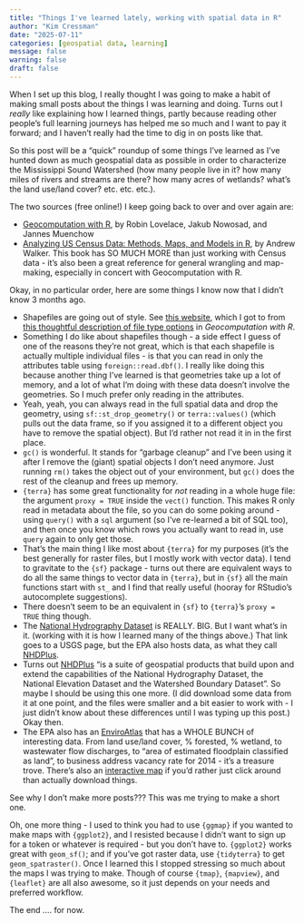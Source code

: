 ```yaml
---
title: "Things I've learned lately, working with spatial data in R"
author: "Kim Cressman"
date: "2025-07-11"
categories: [geospatial data, learning]
message: false
warning: false
draft: false
---
```


When I set up this blog, I really thought I was going to make a habit of making small posts about the things I was learning and doing. Turns out I *really* like explaining how I learned things, partly because reading other people's full learning journeys has helped me so much and I want to pay it forward; and I haven't really had the time to dig in on posts like that.

So this post will be a "quick" roundup of some things I've learned as I've hunted down as much geospatial data as possible in order to characterize the Mississippi Sound Watershed (how many people live in it? how many miles of rivers and streams are there? how many acres of wetlands? what's the land use/land cover? etc. etc. etc.).

The two sources (free online!) I keep going back to over and over again are:

-   [Geocomputation with R](https://r.geocompx.org/), by Robin Lovelace, Jakub Nowosad, and Jannes Muenchow\
-   [Analyzing US Census Data: Methods, Maps, and Models in R](https://walker-data.com/census-r/index.html), by Andrew Walker. This book has SO MUCH MORE than just working with Census data - it's also been a great reference for general wrangling and map-making, especially in concert with Geocomputation with R.

Okay, in no particular order, here are some things I know now that I didn't know 3 months ago.

-   Shapefiles are going out of style. See [this website](http://switchfromshapefile.org/), which I got to from [this thoughtful description of file type options](https://r.geocompx.org/read-write.html?q=shapefiles#file-formats) in *Geocomputation with R*.\
-   Something I do like about shapefiles though - a side effect I guess of one of the reasons they're not great, which is that each shapefile is actually multiple individual files - is that you can read in only the attributes table using `foreign::read.dbf()`. I really like doing this because another thing I've learned is that geometries take up a lot of memory, and a lot of what I'm doing with these data doesn't involve the geometries. So I much prefer only reading in the attributes.\
-   Yeah, yeah, you can always read in the full spatial data and drop the geometry, using `sf::st_drop_geometry()` or `terra::values()` (which pulls out the data frame, so if you assigned it to a different object you have to remove the spatial object). But I'd rather not read it in in the first place.\
-   `gc()` is wonderful. It stands for "garbage cleanup" and I've been using it after I remove the (giant) spatial objects I don't need anymore. Just running `rm()` takes the object out of your environment, but `gc()` does the rest of the cleanup and frees up memory.\
-   `{terra}` has some great functionality for *not* reading in a whole huge file: the argument `proxy = TRUE` inside the `vect()` function. This makes R only read in metadata about the file, so you can do some poking around - using `query()` with a `sql` argument (so I've re-learned a bit of SQL too), and then once you know which rows you actually want to read in, use `query` again to only get those.\
-   That's the main thing I like most about `{terra}` for my purposes (it's the best generally for raster files, but I mostly work with vector data). I tend to gravitate to the `{sf}` package - turns out there are equivalent ways to do all the same things to vector data in `{terra}`, but in `{sf}` all the main functions start with `st_` and I find that really useful (hooray for RStudio's autocomplete suggestions).\
-   There doesn't seem to be an equivalent in `{sf}` to `{terra}`'s `proxy = TRUE` thing though.\
-   The [National Hydrography Dataset](https://www.usgs.gov/national-hydrography/national-hydrography-dataset) is REALLY. BIG. But I want what's in it. (working with it is how I learned many of the things above.) That link goes to a USGS page, but the EPA also hosts data, as what they call [NHDPlus](https://www.epa.gov/waterdata/nhdplus-national-hydrography-dataset-plus).\
-   Turns out [NHDPlus](https://www.epa.gov/waterdata/nhdplus-national-hydrography-dataset-plus) "is a suite of geospatial products that build upon and extend the capabilities of the National Hydrography Dataset, the National Elevation Dataset and the Watershed Boundary Dataset". So maybe I should be using this one more. (I did download some data from it at one point, and the files were smaller and a bit easier to work with - I just didn't know about these differences until I was typing up this post.) Okay then.\
-   The EPA also has an [EnviroAtlas](https://www.epa.gov/enviroatlas) that has a WHOLE BUNCH of interesting data. From land use/land cover, % forested, % wetland, to wastewater flow discharges, to "area of estimated floodplain classified as land", to business address vacancy rate for 2014 - it's a treasure trove. There's also an [interactive map](https://www.epa.gov/enviroatlas/enviroatlas-interactive-map) if you'd rather just click around than actually download things.

See why I don't make more posts??? This was me trying to make a short one.

Oh, one more thing - I used to think you had to use `{ggmap}` if you wanted to make maps with `{ggplot2}`, and I resisted because I didn't want to sign up for a token or whatever is required - but you don't have to. `{ggplot2}` works great with `geom_sf()`; and if you've got raster data, use `{tidyterra}` to get `geom_spatraster()`. Once I learned this I stopped stressing so much about the maps I was trying to make. Though of course `{tmap}`, `{mapview}`, and `{leaflet}` are all also awesome, so it just depends on your needs and preferred workflow.

The end .... for now.
